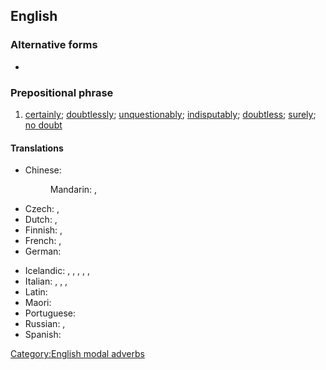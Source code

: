 ==English==

===Alternative forms===
* {{l|en|without doubt}}

===Prepositional phrase===
{{en-PP}}

# [[certainly]]; [[doubtlessly]]; [[unquestionably]]; [[indisputably]]; [[doubtless]]; [[surely]]; [[no doubt]]

====Translations====
{{trans-see|certainly}}

{{trans-top}}
* Chinese:
*: Mandarin: {{t+|cmn|毫無疑問|sc=Hani}}, {{t+|cmn|毫无疑问|tr=háowú yíwèn|sc=Hani}}
* Czech: {{t+|cs|bezpochyby}}, {{t+|cs|nepochybně}}
* Dutch: {{t+|nl|ongetwijfeld}}, {{t|nl|zonder twijfel}}
* Finnish: {{t+|fi|epäilemättä}}, {{t|fi|ilman epäilystäkään}}
* French: {{t+|fr|sans doute}}, {{t+|fr|sans aucun doute}}
* German: {{t+|de|zweifelsohne}}
{{trans-mid}}
* Icelandic: {{t|is|án efa}}, {{t|is|eflaust}}, {{t|is|efalaust}}, {{t|is|vafalaust}}, {{t|is|óefað}}, {{t|is|ótvírætt}}
* Italian: {{t|it|senza dubbio}}, {{t+|it|non c'è che dire}}, {{t|it|senz'ombra di dubbio}}, {{t|it|senza ombra di dubbio}}
* Latin: {{t|la|nīmīrum}}
* Maori: {{t|mi|kāore e kore}}
* Portuguese: {{t|pt|sem dúvida}}
* Russian: {{t+|ru|без сомне́ния}}, {{t+|ru|несомне́нно}}
* Spanish: {{t+|es|sin duda}}
{{trans-bottom}}

[[Category:English modal adverbs]]
